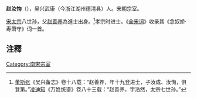 '''赵汝恂'''（{{bd|?||?|}}），吴兴武康（今浙江湖州德清县）人。宋朝宗室。

[[宋太宗|宋太宗]]八世孙，父[[赵善养|赵善养]]為進士出身。<ref>[[董斯张|董斯张]]《吴兴备志》卷十八载：“赵善养，年十九登进士，子汝成、汝恂，俱登第。”[[凌迪知|凌迪知]]《万姓统谱》卷八十三载：“赵善养，字浩然，太宗七世孙。”</ref>孝宗时进士。《[[全宋词|全宋词]]》收录其《念奴娇·寿萧守》词一首。

== 注釋 ==
{{reflist}}
[[Category:南宋宗室|Category:南宋宗室]]